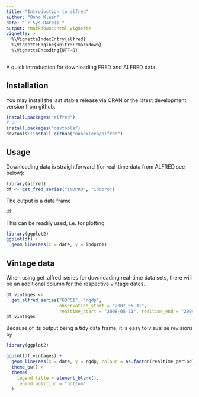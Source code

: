 ```yaml
---
title: "Introduction to alfred"
author: "Onno Kleen"
date: "`r Sys.Date()`"
output: rmarkdown::html_vignette
vignette: >
  %\VignetteIndexEntry{alfred}
  %\VignetteEngine{knitr::rmarkdown}
  %\VignetteEncoding{UTF-8}
---
```


A quick introduction for downloading FRED and ALFRED data.

## Installation

You may install the last stable release via CRAN or the latest development version from github.

```r
install.packages("alfred")
# or
install.packages("devtools")
devtools::install_github("onnokleen/alfred")
```

## Usage

Downloading data is straightforward (for real-time data from ALFRED see below):

```r
library(alfred)
df <- get_fred_series("INDPRO", "indpro")
```

The output is a data frame

```r
df
```

This can be readily used, i.e. for plotting

```r
library(ggplot2)
ggplot(df) +
  geom_line(aes(x = date, y = indpro))
```

## Vintage data

When using get_alfred_series for downloading real-time data sets, there will be an additional column for the respective vintage dates.

```r
df_vintages <-
  get_alfred_series("GDPC1", "rgdp",
                    observation_start = "2007-05-31",
                    realtime_start = "2008-05-31", realtime_end = "2009-03-30")
df_vintages
```

Because of its output being a tidy data frame, it is easy to visualise revisions by

```r
library(ggplot2)

ggplot(df_vintages) +
  geom_line(aes(x = date, y = rgdp, colour = as.factor(realtime_period))) +
  theme_bw() +
  theme(
    legend.title = element_blank(),
    legend.position = "bottom"
  )
```
